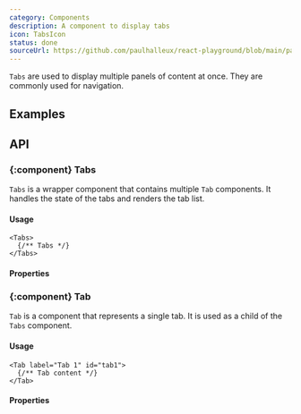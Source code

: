 ```yaml
---
category: Components
description: A component to display tabs
icon: TabsIcon
status: done
sourceUrl: https://github.com/paulhalleux/react-playground/blob/main/packages/playground/src/components/Tabs/Tabs.tsx
---
```


`Tabs` are used to display multiple panels of content at once. They are commonly used for navigation.

## Examples

<Example name="Tabs/Compact" highlight="23-33" />
<Example name="Tabs/Spaced" highlight="16-26" />
<Example name="Tabs/Horizontal" highlight="7-17" />

## API

### \{:component} Tabs

`Tabs` is a wrapper component that contains multiple `Tab` components. It handles the state of the tabs and renders the tab list.

#### Usage

```tsx
<Tabs>
  {/** Tabs */}
</Tabs>
```

#### Properties

<Properties component="Tabs" />

### \{:component} Tab

`Tab` is a component that represents a single tab. It is used as a child of the `Tabs` component.

#### Usage

```tsx
<Tab label="Tab 1" id="tab1">
  {/** Tab content */}
</Tab>
```

#### Properties

<Properties component="Tab" />